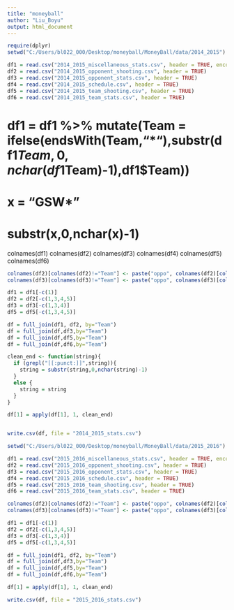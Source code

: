 ```yaml
---
title: "moneyball"
author: "Liu_Boyu"
output: html_document
---
```



```r
require(dplyr)
setwd("C:/Users/bl022_000/Desktop/moneyball/MoneyBall/data/2014_2015")

df1 = read.csv("2014_2015_miscellaneous_stats.csv", header = TRUE, encoding="ascii")
df2 = read.csv("2014_2015_opponent_shooting.csv", header = TRUE)
df3 = read.csv("2014_2015_opponent_stats.csv", header = TRUE)
df4 = read.csv("2014_2015_schedule.csv", header = TRUE)
df5 = read.csv("2014_2015_team_shooting.csv", header = TRUE)
df6 = read.csv("2014_2015_team_stats.csv", header = TRUE)
```

# df1 = df1 %>% mutate(Team = ifelse(endsWith(Team,"*"),substr(df1$Team,0,nchar(df1$Team)-1),df1$Team))
# x = "GSW*"
# substr(x,0,nchar(x)-1)
colnames(df1)
colnames(df2)
colnames(df3)
colnames(df4)
colnames(df5)
colnames(df6)
```r
colnames(df2)[colnames(df2)!="Team"] <- paste("oppo", colnames(df2)[colnames(df2)!="Team"], sep = "_")
colnames(df3)[colnames(df3)!="Team"] <- paste("oppo", colnames(df3)[colnames(df3)!="Team"], sep = "_")

df1 = df1[-c(1)]
df2 = df2[-c(1,3,4,5)]
df3 = df3[-c(1,3,4)]
df5 = df5[-c(1,3,4,5)]

df = full_join(df1, df2, by="Team")
df = full_join(df,df3,by="Team")
df = full_join(df,df5,by="Team")
df = full_join(df,df6,by="Team")

clean_end <- function(string){
  if (grepl("[[:punct:]]",string)){
    string = substr(string,0,nchar(string)-1)
  } 
  else {
    string = string
  }
}

df[1] = apply(df[1], 1, clean_end)


write.csv(df, file = "2014_2015_stats.csv")

```

```r
setwd("C:/Users/bl022_000/Desktop/moneyball/MoneyBall/data/2015_2016")

df1 = read.csv("2015_2016_miscellaneous_stats.csv", header = TRUE, encoding="ascii")
df2 = read.csv("2015_2016_opponent_shooting.csv", header = TRUE)
df3 = read.csv("2015_2016_opponent_stats.csv", header = TRUE)
df4 = read.csv("2015_2016_schedule.csv", header = TRUE)
df5 = read.csv("2015_2016_team_shooting.csv", header = TRUE)
df6 = read.csv("2015_2016_team_stats.csv", header = TRUE)

colnames(df2)[colnames(df2)!="Team"] <- paste("oppo", colnames(df2)[colnames(df2)!="Team"], sep = "_")
colnames(df3)[colnames(df3)!="Team"] <- paste("oppo", colnames(df3)[colnames(df3)!="Team"], sep = "_")

df1 = df1[-c(1)]
df2 = df2[-c(1,3,4,5)]
df3 = df3[-c(1,3,4)]
df5 = df5[-c(1,3,4,5)]

df = full_join(df1, df2, by="Team")
df = full_join(df,df3,by="Team")
df = full_join(df,df5,by="Team")
df = full_join(df,df6,by="Team")

df[1] = apply(df[1], 1, clean_end)

write.csv(df, file = "2015_2016_stats.csv")
```







